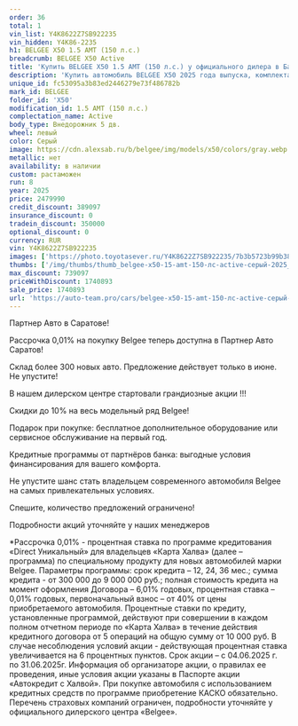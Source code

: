 ```yaml
---
order: 36
total: 1
vin_list: Y4K8622Z7SB922235
vin_hidden: Y4K86-2235
h1: BELGEE X50 1.5 AMT (150 л.с.)
breadcrumb: BELGEE X50 Active
title: 'Купить BELGEE X50 1.5 AMT (150 л.с.) у официального дилера в Балаково'
description: 'Купить автомобиль BELGEE X50 2025 года выпуска, комплектация Active, цвет - Серый, двигатель - 1.5 AMT (150 л.с.) у официального дилера в г. Балаково. Стоимость данного автомобиля BELGEE X50 – 1740893'
unique_id: fc53095a3b83ed2446279e73f486782b
mark_id: BELGEE
folder_id: 'X50'
modification_id: 1.5 AMT (150 л.с.)
complectation_name: Active
body_type: Внедорожник 5 дв.
wheel: левый
color: Серый
image: https://cdn.alexsab.ru/b/belgee/img/models/x50/colors/gray.webp
metallic: нет
availability: в наличии
custom: растаможен
run: 8
year: 2025
price: 2479990
credit_discount: 389097
insurance_discount: 0
tradein_discount: 350000
optional_discount: 0
currency: RUR
vin: Y4K8622Z7SB922235
images: ['https://photo.toyotasever.ru/Y4K8622Z7SB922235/7b3b5723b99b38ba1aab0f5c1dbef34e.jpg', 'https://photo.toyotasever.ru/Y4K8622Z7SB922235/05195b4bbb3df57845bbfd7c30ed9be3.jpg', 'https://photo.toyotasever.ru/Y4K8622Z7SB922235/c0f0feb302375049a76c4188b8e4ecd8.jpg', 'https://photo.toyotasever.ru/Y4K8622Z7SB922235/11d8b04bdeb94a1517ce539975c1ea3f.jpg', 'https://photo.toyotasever.ru/Y4K8622Z7SB922235/a0bf9c44cc38cb186e49358c901423aa.jpg', 'https://photo.toyotasever.ru/Y4K8622Z7SB922235/7e785f58ab64bd1bae167980d879a77e.jpg', 'https://photo.toyotasever.ru/Y4K8622Z7SB922235/16b5eda11bd2cf1c391b92c5b50e2b9d.jpg']
thumbs: ['/img/thumbs/thumb_belgee-x50-15-amt-150-лс-active-серый-2025_ef34e_0.webp', '/img/thumbs/thumb_belgee-x50-15-amt-150-лс-active-серый-2025_d9be3_1.webp', '/img/thumbs/thumb_belgee-x50-15-amt-150-лс-active-серый-2025_4ecd8_2.webp', '/img/thumbs/thumb_belgee-x50-15-amt-150-лс-active-серый-2025_1ea3f_3.webp', '/img/thumbs/thumb_belgee-x50-15-amt-150-лс-active-серый-2025_423aa_4.webp']
max_discount: 739097
priceWithDiscount: 1740893
sale_price: 1740893
url: 'https://auto-team.pro/cars/belgee-x50-15-amt-150-лс-active-серый-2025/'
---
```

<p>
 Партнер Авто в Саратове!
</p>
<p>
</p>
<p>
 Рассрочка 0,01% на покупку Belgee теперь доступна в Партнер Авто Саратов!
</p>
<p>
 Склад более 300 новых авто. Предложение действует только в июне. He упустите!
</p>
<p>
</p>
<p>
 В нашем дилерском центре стартовали грандиозные акции !!!
</p>
<p>
</p>
<p>
 Скидки дo 10% нa весь модельный ряд Belgee!
</p>
<p>
 Подарок при покупке: бесплатное дополнительное оборудование или сервисное обслуживание на первый год.
</p>
<p>
 Кредитные программы от партнёров банка: выгодные условия финансирования для вашего комфорта.
</p>
<p>
</p>
<p>
 Не упустите шанс стать владельцем современного автомобиля Belgee на самых привлекательных условиях.
</p>
<p>
 Спешите, количество предложений ограничено!
</p>
<p>
</p>
<p>
 Подробности акций уточняйте у наших менеджеров
</p>
<p>
</p>
<p>
 *Рассрочка 0,01% - процентная ставка по программе кредитования «Dirесt Уникальный» для владельцев «Карта Халва» (далее – программа) по специальному продукту для новых автомобилей марки Belgee. Параметры программы: срок кредита – 12, 24, 36 мес.; сумма кредита - от 300 000 до 9 000 000 руб.; полная стоимость кредита на момент оформления Договора – 6,01% годовых, процентная ставка – 0,01% годовых, первоначальный взнос – от 40% от цены приобретаемого автомобиля. Процентные ставки по кредиту, установленные программой, действуют при совершении в каждом полном отчетном периоде по «Карта Халва» в течение действия кредитного договора от 5 операций на общую сумму от 10 000 руб. В случае несоблюдения условий акции - действующая процентная ставка увеличивается на 6 процентных пунктов. Срок акции – с 04.06.2025 г. по 31.06.2025г. Информация об организаторе акции, о правилах ее проведения, иные условия акции указаны в Паспорте акции «Автокредит с Халвой». При покупке автомобиля с использованием кредитных средств по программе приобретение КАСКО обязательно. Перечень страховых компаний ограничен, подробности уточняйте у официального дилерского центра «Belgee».
</p>
